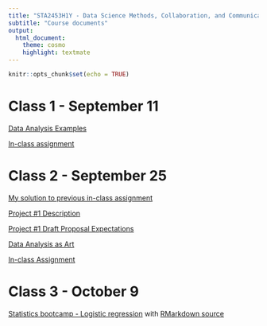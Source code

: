 ```yaml
---
title: "STA2453H1Y - Data Science Methods, Collaboration, and Communication"
subtitle: "Course documents"
output:
  html_document:
    theme: cosmo
    highlight: textmate
---
```


```r
knitr::opts_chunk$set(echo = TRUE)
```

# Class 1 - September 11

[Data Analysis Examples](sta2453-11sept2018-class1.html)

[In-class assignment](sta2453_inclassassign.slides-2.html)

# Class 2 - September 25

[My solution to previous in-class assignment](kidneystones_ver1-2.html)

[Project #1 Description](sta2453_2018_project1.html)

[Project #1 Draft Proposal Expectations](project1proposal.html)

[Data Analysis as Art](sta2453-class2-slides-Sept25.html)

[In-class Assignment](sta2453_class2_2018air_pollution_eda_student.html)

# Class 3 - October 9

[Statistics bootcamp - Logistic regression](logreg_slides.html) with [RMarkdown source](logreg_slides.Rmd)